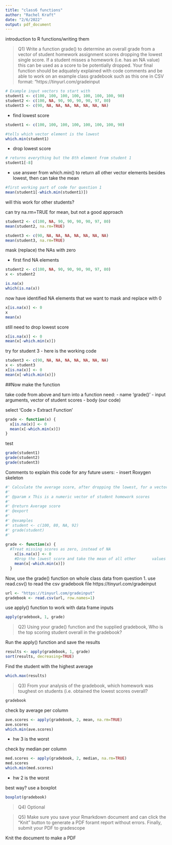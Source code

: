 ---
title: "class6 functions"
author: "Rachel Kraft"
date: "2/6/2022"
output: pdf_document
---


introduction to R functions/writing them

> Q1) Write a function grade() to determine an overall grade from a vector of student homework
assignment scores dropping the lowest single score. If a student misses a homework (i.e. has an
NA value) this can be used as a score to be potentially dropped. Your final function should be
adquately explained with code comments and be able to work on an example class gradebook
such as this one in CSV format: “https://tinyurl.com/gradeinput

```{r}
# Example input vectors to start with
student1 <- c(100, 100, 100, 100, 100, 100, 100, 90)
student2 <- c(100, NA, 90, 90, 90, 90, 97, 80)
student3 <- c(90, NA, NA, NA, NA, NA, NA, NA)
```

- find lowest score

```{r}
student1 <- c(100, 100, 100, 100, 100, 100, 100, 90)

#tells which vector element is the lowest
which.min(student1)  
```
- drop lowest score

```{r}
# returns everything but the 8th element from student 1
student1[-8]
```
- use answer from which.min() to return all other vector elements besides lowest, then can take the mean

```{r}
#first working part of code for question 1
mean(student1[-which.min(student1)])
```
will this work for other students?

can try na.rm=TRUE for mean, but not a good approach

```{r}
student2 <- c(100, NA, 90, 90, 90, 90, 97, 80)
mean(student2, na.rm=TRUE)

student3 <- c(90, NA, NA, NA, NA, NA, NA, NA)
mean(student3, na.rm=TRUE)
```
mask (replace) the NAs with zero

- first find NA elements

```{r}
student2 <- c(100, NA, 90, 90, 90, 90, 97, 80)
x <- student2

is.na(x)
which(is.na(x))
```
now have identified NA elements that we want to mask and replace with 0

```{r}
x[is.na(x)] <- 0
x
mean(x)
```

still need to drop lowest score

```{r}
x[is.na(x)] <- 0
mean(x[-which.min(x)])
```

try for student 3
- here is the working code
```{r}
student3 <- c(90, NA, NA, NA, NA, NA, NA, NA)
x <- student3
x[is.na(x)] <- 0
mean(x[-which.min(x)])
```

##Now make the function

take code from above and turn into a function
need:
- name 'grade()'
- input arguments, vector of student scores
- body (our code)

select 'Code > Extract Function'

```{r}
grade <- function(x) {
  x[is.na(x)] <- 0
  mean(x[-which.min(x)])
}
```

test

```{r}
grade(student1)
grade(student2)
grade(student3)
```

Comments to explain this code for any future users:
- insert Roxygen skeleton

```{r}
#' Calculate the average score, after dropping the lowest, for a vector of student scores. Missing scores are treated as zero.
#'
#' @param x This is a numeric vector of student homework scores
#'
#' @return Average score
#' @export
#'
#' @examples
#' student <- c(100, 80, NA, 92)
#' grade(student)
#' 
  
grade <- function(x) {
  #Treat missing scores as zero, instead of NA
    x[is.na(x)] <- 0
    #Drop the lowest score and take the mean of all other       values
    mean(x[-which.min(x)])
  }
```

Now, use the grade() function on whole class data from question 1. use read.csv() to read the csv gradebook file
  https://tinyurl.com/gradeinput
  
```{r}
url <- "https://tinyurl.com/gradeinput"
gradebook <- read.csv(url, row.names=1)
```

use apply() function to work with data frame inputs

```{r}
apply(gradebook, 1, grade)
```


> Q2) Using your grade() function and the supplied gradebook, Who is the top scoring student
overall in the gradebook? 

Run the apply() function and save the results

```{r}
results <- apply(gradebook, 1, grade)
sort(results, decreasing=TRUE)
```

Find the student with the highest average

```{r}
which.max(results)
```

> Q3)  From your analysis of the gradebook, which homework was toughest on students (i.e. obtained the lowest scores overall?

```{r}
gradebook
```

check by average per column

```{r}
ave.scores <- apply(gradebook, 2, mean, na.rm=TRUE)
ave.scores
which.min(ave.scores)
```
- hw 3 is the worst 

check by median per column

```{r}
med.scores <- apply(gradebook, 2, median, na.rm=TRUE)
med.scores
which.min(med.scores)
```
- hw 2 is the worst

best way? use a boxplot

```{r}
boxplot(gradebook)
```

> Q4) Optional

> Q5) Make sure you save your Rmarkdown document and can click the “Knit” button to generate
a PDF foramt report without errors. Finally, submit your PDF to gradescope

Knit the document to make a PDF


